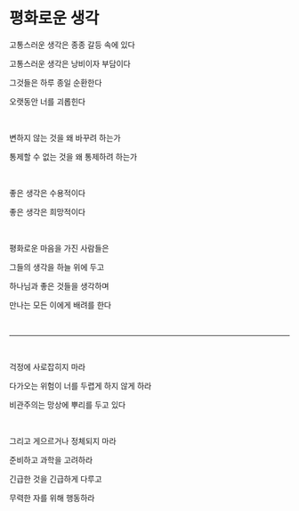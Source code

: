 # 평화로운 생각

고통스러운 생각은 종종 갈등 속에 있다

고통스러운 생각은 낭비이자 부담이다

그것들은 하루 종일 순환한다

오랫동안 너를 괴롭힌다

<br />

변하지 않는 것을 왜 바꾸려 하는가

통제할 수 없는 것을 왜 통제하려 하는가

<br />

좋은 생각은 수용적이다

좋은 생각은 희망적이다

<br />

평화로운 마음을 가진 사람들은

그들의 생각을 하늘 위에 두고

하나님과 좋은 것들을 생각하며

만나는 모든 이에게 배려를 한다

<br />

---

<br />

걱정에 사로잡히지 마라

다가오는 위험이 너를 두렵게 하지 않게 하라

비관주의는 망상에 뿌리를 두고 있다

<p></p>

<br />

그리고 게으르거나 정체되지 마라

준비하고 과학을 고려하라

긴급한 것을 긴급하게 다루고

무력한 자를 위해 행동하라